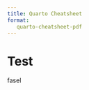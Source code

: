 ```yaml
---
title: Quarto Cheatsheet
format:
   quarto-cheatsheet-pdf
---
```


# Test

:::{.foo title=Bla}
fasel
:::
